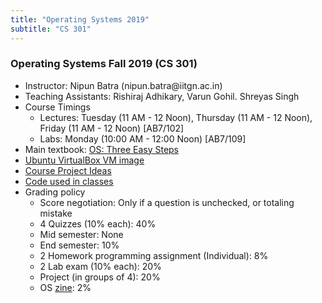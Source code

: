 ```yaml
---
title: "Operating Systems 2019"
subtitle: "CS 301"
---
```


### Operating Systems Fall 2019 (CS 301)

*   Instructor: Nipun Batra (nipun.batra@iitgn.ac.in)
*   Teaching Assistants: Rishiraj Adhikary, Varun Gohil. Shreyas Singh
*   Course Timings
    *   Lectures: Tuesday (11 AM - 12 Noon), Thursday (11 AM - 12 Noon), Friday (11 AM - 12 Noon) \[AB7/102\]
    *   Labs: Monday (10:00 AM - 12:00 Noon) \[AB7/109\]
*   Main textbook: [OS: Three Easy Steps](http://pages.cs.wisc.edu/~remzi/OSTEP/)
*   [Ubuntu VirtualBox VM image](https://drive.google.com/file/d/1jZVQRuomuYsuK5dkTyuVMxV4oNLFX8Hs/view)
*   [Course Project Ideas](https://docs.google.com/spreadsheets/d/1eVVmBrCTXHa6XhfewG2S9_if11Ija0s_cNMBp5NMbww/edit?usp=sharing)
*   [Code used in classes](https://github.com/nipunbatra/nipunbatra.github.io/tree/master/teaching/os-fall-19/code)
*   Grading policy
    *   Score negotiation: Only if a question is unchecked, or totaling mistake
    *   4 Quizzes (10% each): 40%
    *   Mid semester: None
    *   End semester: 10%
    *   2 Homework programming assignment (Individual): 8%
    *   2 Lab exam (10% each): 20%
    *   Project (in groups of 4): 20%
    *   OS [zine](https://jvns.ca/zines/): 2%